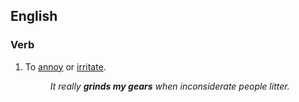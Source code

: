 ==English==

===Verb===
{{en-verb|head=[[grind]] somebody's [[gears]]|grinds somebody's gears|grinding somebody's gears|ground somebody's gears}}

# {{context|idiomatic}} To [[annoy]] or [[irritate]].
#: ''It really '''grinds my gears''' when inconsiderate people litter.''